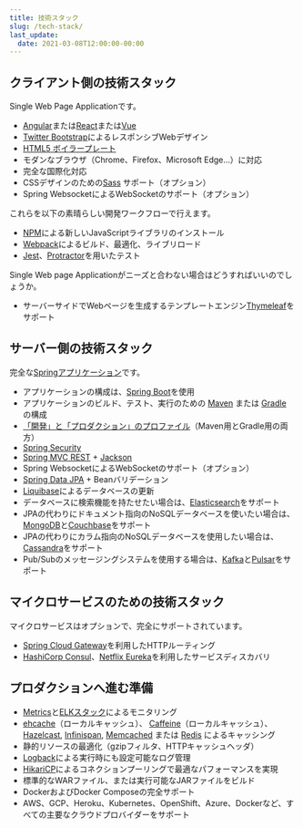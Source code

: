 ```yaml
---
title: 技術スタック
slug: /tech-stack/
last_update:
  date: 2021-03-08T12:00:00-00:00
---
```


## クライアント側の技術スタック

Single Web Page Applicationです。

* [Angular](https://angular.io/)または[React](https://reactjs.org/)または[Vue](https://vuejs.org/)
* [Twitter Bootstrap](http://getbootstrap.com/)によるレスポンシブWebデザイン
* [HTML5 ボイラープレート](http://html5boilerplate.com/)
* モダンなブラウザ（Chrome、Firefox、Microsoft Edge...）に対応
* 完全な国際化対応
* CSSデザインのための[Sass](https://www.npmjs.com/package/node-sass) サポート（オプション）
* Spring WebsocketによるWebSocketのサポート（オプション）

これらを以下の素晴らしい開発ワークフローで行えます。

* [NPM](https://www.npmjs.com/get-npm)による新しいJavaScriptライブラリのインストール
* [Webpack](https://webpack.js.org/)によるビルド、最適化、ライブリロード
* [Jest](https://facebook.github.io/jest/)、[Protractor](http://www.protractortest.org)を用いたテスト

Single Web page Applicationがニーズと合わない場合はどうすればいいのでしょうか。

* サーバーサイドでWebページを生成するテンプレートエンジン[Thymeleaf](http://www.thymeleaf.org/)をサポート

## サーバー側の技術スタック

完全な[Springアプリケーション](http://spring.io/)です。

* アプリケーションの構成は、[Spring Boot](http://projects.spring.io/spring-boot/)を使用
* アプリケーションのビルド、テスト、実行のための [Maven](http://maven.apache.org/) または [Gradle](http://www.gradle.org/) の構成
* [「開発」と「プロダクション」のプロファイル](/profiles/)（Maven用とGradle用の両方）
* [Spring Security](http://docs.spring.io/spring-security/site/index.html)
* [Spring MVC REST](http://spring.io/guides/gs/rest-service/) + [Jackson](https://github.com/FasterXML/jackson)
* Spring WebsocketによるWebSocketのサポート（オプション）
* [Spring Data JPA](http://projects.spring.io/spring-data-jpa/) + Beanバリデーション
* [Liquibase](http://www.liquibase.org/)によるデータベースの更新
* データベースに検索機能を持たせたい場合は、[Elasticsearch](https://github.com/elastic/elasticsearch)をサポート
* JPAの代わりにドキュメント指向のNoSQLデータベースを使いたい場合は、[MongoDB](http://www.mongodb.org)と[Couchbase](https://www.couchbase.com)をサポート
* JPAの代わりにカラム指向のNoSQLデータベースを使用したい場合は、[Cassandra](http://cassandra.apache.org/)をサポート
* Pub/Subのメッセージングシステムを使用する場合は、[Kafka](http://kafka.apache.org/)と[Pulsar](http://pulsar.apache.org/)をサポート

## マイクロサービスのための技術スタック

マイクロサービスはオプションで、完全にサポートされています。

* [Spring Cloud Gateway](https://github.com/spring-cloud/spring-cloud-gateway)を利用したHTTPルーティング
* [HashiCorp Consul](https://www.consul.io/)、[Netflix Eureka](https://github.com/Netflix/eureka)を利用したサービスディスカバリ

## プロダクションへ進む準備

* [Metrics](http://metrics.dropwizard.io/)と[ELKスタック](https://www.elastic.co/products)によるモニタリング
* [ehcache](http://ehcache.org/)（ローカルキャッシュ）、 [Caffeine](https://github.com/ben-manes/caffeine)（ローカルキャッシュ）、 [Hazelcast](http://www.hazelcast.com/), [Infinispan](http://infinispan.org/), [Memcached](https://memcached.org/) または [Redis](https://redis.io/) によるキャッシング
* 静的リソースの最適化（gzipフィルタ、HTTPキャッシュヘッダ）
* [Logback](http://logback.qos.ch/)による実行時にも設定可能なログ管理
* [HikariCP](https://github.com/brettwooldridge/HikariCP)によるコネクションプーリングで最適なパフォーマンスを実現
* 標準的なWARファイル、または実行可能なJARファイルをビルド
* DockerおよびDocker Composeの完全サポート
* AWS、GCP、Heroku、Kubernetes、OpenShift、Azure、Dockerなど、すべての主要なクラウドプロバイダーをサポート
